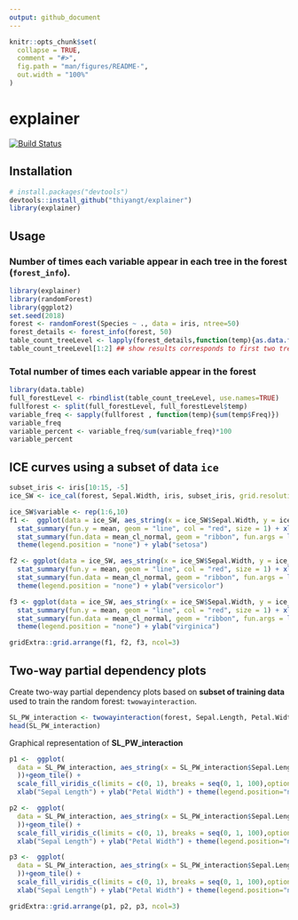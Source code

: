 ```yaml
---
output: github_document
---
```



<!-- README.md is generated from README.Rmd. Please edit that file -->

```r
knitr::opts_chunk$set(
  collapse = TRUE,
  comment = "#>",
  fig.path = "man/figures/README-",
  out.width = "100%"
)
```
# explainer


[![Build Status](https://travis-ci.org/thiyangt/explainer.svg?branch=master)](https://travis-ci.org/thiyangt/explainer)

## Installation

```r
# install.packages("devtools")
devtools::install_github("thiyangt/explainer")
library(explainer)
```
## Usage

### Number of times each variable appear in each tree in the forest (`forest_info`).

```r
library(explainer)
library(randomForest)
library(ggplot2)
set.seed(2018)
forest <- randomForest(Species ~ ., data = iris, ntree=50)
forest_details <- forest_info(forest, 50)
table_count_treeLevel <- lapply(forest_details,function(temp){as.data.frame(table(temp))})
table_count_treeLevel[1:2] ## show results corresponds to first two trees

```

### Total number of times each variable appear in the forest

```r
library(data.table)
full_forestLevel <- rbindlist(table_count_treeLevel, use.names=TRUE)
fullforest <- split(full_forestLevel, full_forestLevel$temp)
variable_freq <- sapply(fullforest , function(temp){sum(temp$Freq)})
variable_freq 
variable_percent <- variable_freq/sum(variable_freq)*100
variable_percent
```

## ICE curves using a subset of data `ice`

```r
subset_iris <- iris[10:15, -5]
ice_SW <- ice_cal(forest, Sepal.Width, iris, subset_iris, grid.resolution=10, trim.outliers=FALSE)

ice_SW$variable <- rep(1:6,10)
f1 <-  ggplot(data = ice_SW, aes_string(x = ice_SW$Sepal.Width, y = ice_SW$setosa)) +
  stat_summary(fun.y = mean, geom = "line", col = "red", size = 1) + xlab("Sepal.Width") +
  stat_summary(fun.data = mean_cl_normal, geom = "ribbon", fun.args = list(mult = 1), alpha = 0.3) +
  theme(legend.position = "none") + ylab("setosa")

f2 <- ggplot(data = ice_SW, aes_string(x = ice_SW$Sepal.Width, y = ice_SW$versicolor)) +
  stat_summary(fun.y = mean, geom = "line", col = "red", size = 1) + xlab("Sepal.Width") +
  stat_summary(fun.data = mean_cl_normal, geom = "ribbon", fun.args = list(mult = 1), alpha = 0.3) +
  theme(legend.position = "none") + ylab("versicolor")

f3 <- ggplot(data = ice_SW, aes_string(x = ice_SW$Sepal.Width, y = ice_SW$virginica)) +
  stat_summary(fun.y = mean, geom = "line", col = "red", size = 1) + xlab("Sepal.Width") +
  stat_summary(fun.data = mean_cl_normal, geom = "ribbon", fun.args = list(mult = 1), alpha = 0.3) +
  theme(legend.position = "none") + ylab("virginica")

gridExtra::grid.arrange(f1, f2, f3, ncol=3)
```

## Two-way partial dependency plots

Create two-way partial dependency plots based on **subset of training data**
used to train the random forest: `twowayinteraction`. 

```r

SL_PW_interaction <- twowayinteraction(forest, Sepal.Length, Petal.Width, iris, iris, grid.resolution=10)
head(SL_PW_interaction)
```

Graphical representation of **SL_PW_interaction**

```r

p1 <-  ggplot(
  data = SL_PW_interaction, aes_string(x = SL_PW_interaction$Sepal.Length,y = SL_PW_interaction$Petal.Width, z = SL_PW_interaction$setosa, fill = SL_PW_interaction$setosa
  ))+geom_tile() + 
  scale_fill_viridis_c(limits = c(0, 1), breaks = seq(0, 1, 100),option = "A", direction = -1)+
  xlab("Sepal Length") + ylab("Petal Width") + theme(legend.position="none", aspect.ratio=1)+ggtitle("setosa")

p2 <-  ggplot(
  data = SL_PW_interaction, aes_string(x = SL_PW_interaction$Sepal.Length,y = SL_PW_interaction$Petal.Width, z = SL_PW_interaction$versicolor, fill = SL_PW_interaction$versicolor
  ))+geom_tile() + 
  scale_fill_viridis_c(limits = c(0, 1), breaks = seq(0, 1, 100),option = "A", direction = -1)+
  xlab("Sepal Length") + ylab("Petal Width") + theme(legend.position="none", aspect.ratio=1)+ggtitle("versicolor")

p3 <-  ggplot(
  data = SL_PW_interaction, aes_string(x = SL_PW_interaction$Sepal.Length,y = SL_PW_interaction$Petal.Width, z = SL_PW_interaction$virginica, fill = SL_PW_interaction$virginica
  ))+geom_tile() + 
  scale_fill_viridis_c(limits = c(0, 1), breaks = seq(0, 1, 100),option = "A", direction = -1)+
  xlab("Sepal Length") + ylab("Petal Width") + theme(legend.position="none", aspect.ratio=1)+ggtitle("virginica")

gridExtra::grid.arrange(p1, p2, p3, ncol=3)
```

